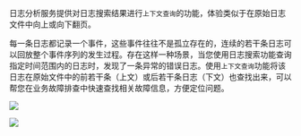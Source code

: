 日志分析服务提供对日志搜索结果进行`上下文查询`的功能，体验类似于在原始日志文件中向上或向下翻页。

每一条日志都记录一个事件，这些事件往往不是孤立存在的，连续的若干条日志可以回放整个事件序列的发生过程。存在这样一种场景，当您使用日志搜索功能查询指定时间范围内的日志时，发现了一条异常的错误日志。使用`上下文查询`功能将该日志在原始文件中的前若干条（上文）或后若干条日志（下文）也查找出来，可以帮您在业务故障排查中快速查找相关故障信息，方便定位问题。


![](https://pandora-kibana.qiniu.com/search/log_context.png)

![](https://pandora-kibana.qiniu.com/search/context_detail.png)